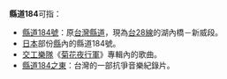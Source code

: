 '''縣道184'''可指：
*[[縣道184號|縣道184號]]：原[[台灣縣道|台灣縣道]]，現為[[台28線|台28線]]的湖內橋－新威段。
*[[日本|日本]]部份[[都道府縣|縣]]內的縣道184號。
*[[交工樂隊|交工樂隊]]《[[菊花夜行軍|菊花夜行軍]]》專輯內的歌曲。
*[[縣道184之東|縣道184之東]]：台灣的一部抗爭音樂紀錄片。
{{Disambiguation|cat=数字中文混合消歧义}}